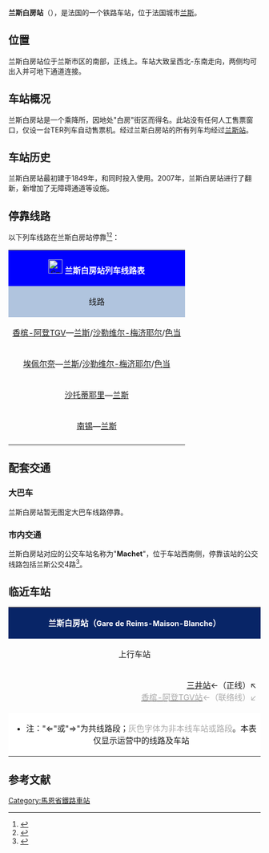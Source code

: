 {{noteTA
|T=zh-cn:兰斯白房站;zh-hk:蘭斯白房站;zh-tw:漢斯白房車站;
|1=zh-cn:兰斯白房站;zh-hk:蘭斯白房站;zh-tw:漢斯白房車站;
|2=zh-cn:兰斯;zh-hk:蘭斯;zh-tw:漢斯;
}}
{{Infobox station
| name          =[[File:Sncf-logo.svg|32x32px]]兰斯白房站<br>{{lang|fr|Gare de Reims-Maison-Blanche}}
| type          = [[法国铁路|法国铁路]]
| image = File:Gare de Reims-Maison-Blanche-2016.jpg
|image_caption = 兰斯白房站（2016年1月）
| address       = {{FRA}}[[马恩省|马恩省]][[兰斯|兰斯]]
| latd          = 49
| latm          = 14
| lats          = 32
| latNS         = N
| longd         = 4
| longm         = 00
| longs         = 50
| longEW        = E
| operator = [[File:Sncf-logo.svg|32x32px]]
| coordinates_display = yes
| iso_region    = FR
| line          = 
* [[埃佩尔奈－兰斯铁路|埃佩尔奈－兰斯铁路]]
| platform      = 2
| tracks        = 2
| elevation = 95米
| opened        = 1854年
| rebuilt = 2007年
| status = 使用中
| closed        = 
| passengers= 约4万人次<ref>{{Cite web|url=https://ressources.data.sncf.com/explore/dataset/frequentation-gares/?sort=voyageurs_2014&q=reims|title=Fréquentation en gares|accessdate=2016-11-13|author=SNCF|date=|language=法语|publisher=SNCF Open Data|archive-date=2019-09-12|archive-url=https://web.archive.org/web/20190912224948/https://ressources.data.sncf.com/explore/dataset/frequentation-gares/?sort=voyageurs_2014&q=reims|dead-url=no}}</ref>
| pass_year= 2015年
| station_type = 乘降所
| connections = [[兰斯城市公共交通|兰斯城市公共交通]]
| route_map =
| map_locator   = 
| note =
}}

'''兰斯白房站'''（{{lang-fr|Gare de Reims-Maison-Blanche}}），是法国的一个铁路车站，位于法国城市[[兰斯|兰斯]]。

==位置==

兰斯白房站位于兰斯市区的南部，{{link-fr|埃佩尔奈-兰斯铁路|Ligne d'Épernay à Reims}}正线上。车站大致呈西北-东南走向，两侧均可出入并可地下通道连接。

==车站概况==

兰斯白房站是一个乘降所，因地处"白房"街区而得名。此站没有任何人工售票窗口，仅设一台TER列车自动售票机。经过兰斯白房站的所有列车均经过[[兰斯站|兰斯站]]。

==车站历史==

兰斯白房站最初建于1849年，和{{link-fr|埃佩尔奈-兰斯铁路|Ligne d'Épernay à Reims}}同时投入使用。2007年，兰斯白房站进行了翻新，新增加了无障碍通道等设施。

== 停靠线路 ==

{{动态列表|最后更新时间：2016年5月7日。本章节内容仅供参考，不排除临时性的变更。欢迎修正和补充}}

以下列车线路在兰斯白房站停靠<ref>{{Cite web|url=http://www.ter.sncf.com/champagne-ardenne/gares/87171272/Reims-Maison-Blanche/pratique|title=兰斯白房站实用信息及实时列车时刻表|accessdate=2016-05-07|author=SNCF|date=|language=法语|publisher=TER Champagne-Ardenne|archive-date=2016-03-04|archive-url=https://web.archive.org/web/20160304072113/http://www.ter.sncf.com/champagne-ardenne/gares/87171272/Reims-Maison-Blanche/pratique|dead-url=no}}</ref><ref>{{Cite web|url=http://cdn.ter.sncf.com/medias/PDF/champagne_ardenne/Horaires%20du%2003%20avr_tcm57-74350_tcm57-74318.pdf|title=香槟-阿登TGV—兰斯线路列车时刻表|accessdate=2016-05-07|author=SNCF|date=|language=法语|publisher=TER Champagne-Ardenne}}{{dead link|date=2017年11月 |bot=InternetArchiveBot |fix-attempted=yes }}</ref>：

{| class="wikitable mw-collapsible" 
|colspan="5" style="background:#0000FF" align="center" |[[File:Sncf-logo.svg|28x28px]] <font color=#FFFFFF>'''兰斯白房站列车线路表'''</font>
|-
!style="background:#B0C4DE"| 线路
!style="background:#B0C4DE"|车种
!style="background:#B0C4DE"|上一站
!style="background:#B0C4DE"|下一站
!style="background:#B0C4DE"|大致运行频率{{noteTag|name=noteA}}
|-
|[[香槟-阿登TGV站|香槟-阿登TGV]]—[[兰斯站|兰斯]]/[[沙勒维尔-梅济耶尔站|沙勒维尔-梅济耶尔]]/[[色当站|色当]]
| rowspan="4" align="center"|[[File:Logo_TER.svg|37x37px]]
|[[香槟-阿登TGV站|香槟-阿登TGV]]
|[[弗朗谢-代斯佩里站|弗朗谢-代斯佩里]]/[[兰斯站|兰斯]]
|每天3趟左右
|-
|[[埃佩尔奈站|埃佩尔奈]]—[[兰斯站|兰斯]]/[[沙勒维尔-梅济耶尔站|沙勒维尔-梅济耶尔]]/[[色当站|色当]]
|[[三井站|三井]]
|[[弗朗谢-代斯佩里站|弗朗谢-代斯佩里]]
|每天7趟左右
|-
|[[沙托蒂耶里站|沙托蒂耶里]]—[[兰斯站|兰斯]]
|[[里伊山站|里伊山]]
|[[弗朗谢-代斯佩里站|弗朗谢-代斯佩里]]
|每周1趟
|-
|[[南锡城站|南锡]]—[[兰斯站|兰斯]]
|[[里伊山站|里伊山]]
|[[弗朗谢-代斯佩里站|弗朗谢-代斯佩里]]
|每天1趟
|-
|colspan="5" style="background:#FFFFFF"|{{noteFoot|1=
{{noteTag|name=noteA|1=在本栏中，往返1次为"1趟"；除特别标明外，其数据仅工作日有效，周末及节假日列车数量可能会减少或停运}}
}}
|}

==配套交通==

===大巴车===

兰斯白房站暂无图定大巴车线路停靠。

===市内交通===

兰斯白房站对应的公交车站名称为"'''Machet'''"，位于车站西南侧，停靠该站的公交线路包括兰斯公交4路<ref>{{Cite web|url=http://www.citura.fr/ftp/document/Citura_reseau_2015_2016.pdf|title=兰斯市区公交线路地图查询|accessdate=2016-05-07|author=Citura(兰斯城市公共交通公司)|date=|language=法语|publisher=Citura|archive-date=2021-05-03|archive-url=https://web.archive.org/web/20210503100334/https://www.citura.fr/ftp/document/Citura_reseau_2015_2016.pdf|dead-url=no}}</ref>。

==临近车站==

{|class="wikitable mw-collapsible" style="margin: 0 auto; width:42em;"
|colspan="3"  style="background:#082567" align="center"|<font color=#FFFFFF>'''兰斯白房站（<span style="font-size:11pt;">Gare de Reims-Maison-Blanche</span>）'''</font>
|-
!上行车站
!线路
!下行车站
|-
|align="right" |[[三井站|三井站]]←（正线）↖<br>[[香槟-阿登TGV站|<span style="color:#A9A9A9">香槟-阿登TGV站</span>]]<span style="color:#A9A9A9">←（联络线）↙</span>
|align="center" |'''[[埃佩尔奈－兰斯铁路|埃佩尔奈－兰斯铁路]]'''
|align="center" |[[弗朗谢-代斯佩里站|弗朗谢-代斯佩里站]]
|-
|colspan="3" style="background:#FFFFFF"|
*注："⇐"或"⇒"为共线路段；<span style="color:#A9A9A9">灰色字体为非本线车站或路段</span>。本表仅显示运营中的线路及车站
|}

== 参考文献 ==
{{Reflist}}

[[Category:馬恩省鐵路車站|Category:馬恩省鐵路車站]]